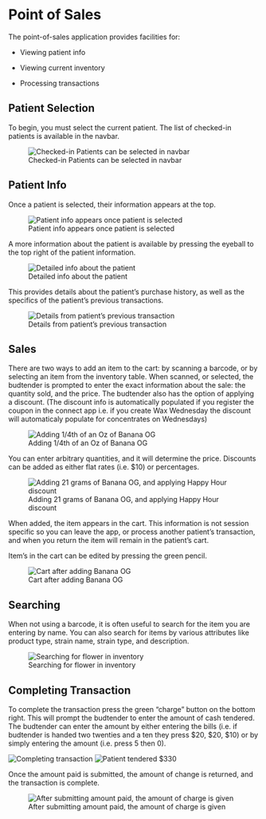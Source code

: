 # Point of Sales

The point-of-sales application provides facilities for:

* Viewing patient info

* Viewing current inventory

* Processing transactions

## Patient Selection

To begin, you must select the current patient. The list of checked-in patients is available in the navbar. 

![Checked-in Patients can be selected in navbar](images/P1.png)

## Patient Info

Once a patient is selected, their information appears at the top. 

![Patient info appears once patient is selected](images/P2.png)

A more information about the patient is available by pressing the eyeball to the top right of the patient information.

![Detailed info about the patient](images/P3.png)

This provides details about the patient's purchase history, as well as the specifics of the patient's previous transactions.

![Details from patient's previous transaction](images/P4.png)

## Sales

There are two ways to add an item to the cart: by scanning a barcode, or by selecting an item from the inventory table. When scanned, or selected, the budtender is prompted to enter the exact information about the sale: the quantity sold, and the price. The budtender also has the option of applying a discount. (The discount info is automatically populated if you register the coupon in the connect app i.e. if you create Wax Wednesday the discount will automaticaly populate for concentrates on Wednesdays)

![Adding 1/4th of an Oz of Banana OG](images/P5.png)

You can enter arbitrary quantities, and it will determine the price. Discounts can be added as either flat rates (i.e. $10) or percentages.

![Adding 21 grams of Banana OG, and applying Happy Hour discount](images/P6.png)

When added, the item appears in the cart. This information is not session specific so you can leave the app, or process another patient's transaction, and when you return the item will remain in the patient's cart.

Item's in the cart can be edited by pressing the green pencil.

![Cart after adding Banana OG](images/P7.png)

## Searching

When not using a barcode, it is often useful to search for the item you are entering by name. You can also search for items by various attributes like product type, strain name, strain type, and description.

![Searching for flower in inventory](images/P8.png)

## Completing Transaction

To complete the transaction press the green "charge" button on the bottom right. This will prompt the budtender to enter the amount of cash tendered. The budtender can enter the amount by either entering the bills (i.e. if budtender is handed two twenties and a ten they press $20, $20, $10) or by simply entering the amount (i.e. press 5 then 0).

![Completing transaction](images/P9.png)
![Patient tendered $330](images/P10.png)

Once the amount paid is submitted, the amount of change is returned, and the transaction is complete.

![After submitting amount paid, the amount of charge is given](images/P11.png)